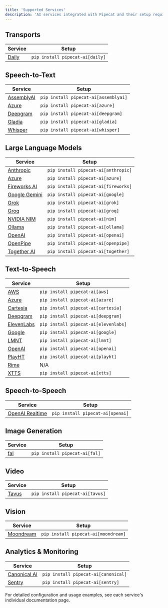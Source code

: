 ```yaml
---
title: 'Supported Services'
description: 'AI services integrated with Pipecat and their setup requirements'
---
```


## Transports

| Service                                   | Setup                           |
| ----------------------------------------- | ------------------------------- |
| [Daily](/server/services/transport/daily) | `pip install pipecat-ai[daily]` |

## Speech-to-Text

| Service                                       | Setup                                |
| --------------------------------------------- | ------------------------------------ |
| [AssemblyAI](/server/services/stt/assemblyai) | `pip install pipecat-ai[assemblyai]` |
| [Azure](/server/services/stt/azure)           | `pip install pipecat-ai[azure]`      |
| [Deepgram](/server/services/stt/deepgram)     | `pip install pipecat-ai[deepgram]`   |
| [Gladia](/server/services/stt/gladia)         | `pip install pipecat-ai[gladia]`     |
| [Whisper](/server/services/stt/whisper)       | `pip install pipecat-ai[whisper]`    |

## Large Language Models

| Service                                        | Setup                               |
| ---------------------------------------------- | ----------------------------------- |
| [Anthropic](/server/services/llm/anthropic)    | `pip install pipecat-ai[anthropic]` |
| [Azure](/server/services/llm/azure)            | `pip install pipecat-ai[azure]`     |
| [Fireworks AI](/server/services/llm/fireworks) | `pip install pipecat-ai[fireworks]` |
| [Google Gemini](/server/services/llm/gemini)   | `pip install pipecat-ai[google]`    |
| [Grok](/server/services/llm/grok)              | `pip install pipecat-ai[grok]`      |
| [Groq](/server/services/llm/groq)              | `pip install pipecat-ai[groq]`      |
| [NVIDIA NIM](/server/services/llm/nim)         | `pip install pipecat-ai[nim]`       |
| [Ollama](/server/services/llm/ollama)          | `pip install pipecat-ai[ollama]`    |
| [OpenAI](/server/services/llm/openai)          | `pip install pipecat-ai[openai]`    |
| [OpenPipe](/server/services/llm/openpipe)      | `pip install pipecat-ai[openpipe]`  |
| [Together AI](/server/services/llm/together)   | `pip install pipecat-ai[together]`  |

## Text-to-Speech

| Service                                       | Setup                                |
| --------------------------------------------- | ------------------------------------ |
| [AWS](/server/services/tts/aws)               | `pip install pipecat-ai[aws]`        |
| [Azure](/server/services/tts/azure)           | `pip install pipecat-ai[azure]`      |
| [Cartesia](/server/services/tts/cartesia)     | `pip install pipecat-ai[cartesia]`   |
| [Deepgram](/server/services/tts/deepgram)     | `pip install pipecat-ai[deepgram]`   |
| [ElevenLabs](/server/services/tts/elevenlabs) | `pip install pipecat-ai[elevenlabs]` |
| [Google](/server/services/tts/google)         | `pip install pipecat-ai[google]`     |
| [LMNT](/server/services/tts/lmnt)             | `pip install pipecat-ai[lmnt]`       |
| [OpenAI](/server/services/tts/openai)         | `pip install pipecat-ai[openai]`     |
| [PlayHT](/server/services/tts/playht)         | `pip install pipecat-ai[playht]`     |
| [Rime](/server/services/tts/rime)             | N/A                                  |
| [XTTS](/server/services/tts/xtts)             | `pip install pipecat-ai[xtts]`       |

## Speech-to-Speech

| Service                                        | Setup                            |
| ---------------------------------------------- | -------------------------------- |
| [OpenAI Realtime](/server/services/s2s/openai) | `pip install pipecat-ai[openai]` |

## Image Generation

| Service                                      | Setup                         |
| -------------------------------------------- | ----------------------------- |
| [fal](/server/services/image-generation/fal) | `pip install pipecat-ai[fal]` |

## Video

| Service                               | Setup                           |
| ------------------------------------- | ------------------------------- |
| [Tavus](/server/services/video/tavus) | `pip install pipecat-ai[tavus]` |

## Vision

| Service                                        | Setup                               |
| ---------------------------------------------- | ----------------------------------- |
| [Moondream](/server/services/vision/moondream) | `pip install pipecat-ai[moondream]` |

## Analytics & Monitoring

| Service                                              | Setup                               |
| ---------------------------------------------------- | ----------------------------------- |
| [Canonical AI](/server/services/analytics/canonical) | `pip install pipecat-ai[canonical]` |
| [Sentry](/server/services/analytics/sentry)          | `pip install pipecat-ai[sentry]`    |

For detailed configuration and usage examples, see each service's individual documentation page.
